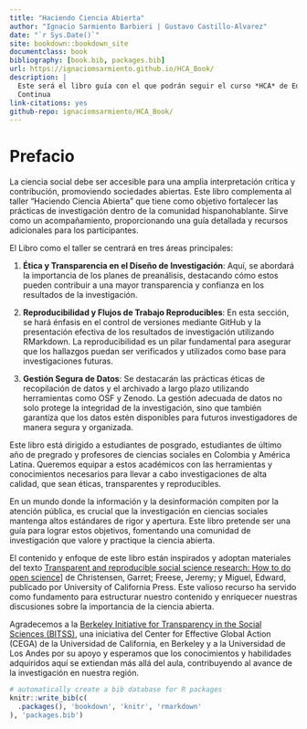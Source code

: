 ```yaml
--- 
title: "Haciendo Ciencia Abierta"
author: "Ignacio Sarmiento Barbieri | Gustavo Castillo-Alvarez"
date: "`r Sys.Date()`"
site: bookdown::bookdown_site
documentclass: book
bibliography: [book.bib, packages.bib]
url: https://ignaciomsarmiento.github.io/HCA_Book/
description: |
  Este será el libro guía con el que podrán seguir el curso *HCA* de Educación 
  Continua
link-citations: yes
github-repo: ignaciomsarmiento/HCA_Book/
---
```


# Prefacio


La ciencia social debe ser accesible para una amplia interpretación crítica y contribución, promoviendo sociedades abiertas. Este libro complementa al  taller "Haciendo Ciencia Abierta" que tiene como objetivo fortalecer las prácticas de investigación dentro de la comunidad hispanohablante. Sirve como un acompañamiento, proporcionando una guía detallada y recursos adicionales para los participantes.

El Libro como el taller se centrará en tres áreas principales:

1. **Ética y Transparencia en el Diseño de Investigación**: Aquí, se abordará la importancia de los planes de preanálisis, destacando cómo estos pueden contribuir a una mayor transparencia y confianza en los resultados de la investigación.

2. **Reproducibilidad y Flujos de Trabajo Reproducibles**: En esta sección, se hará énfasis en el control de versiones mediante GitHub y la presentación efectiva de los resultados de investigación utilizando RMarkdown. La reproducibilidad es un pilar fundamental para asegurar que los hallazgos puedan ser verificados y utilizados como base para investigaciones futuras.

3. **Gestión Segura de Datos**: Se destacarán las prácticas éticas de recopilación de datos y el archivado a largo plazo utilizando herramientas como OSF y Zenodo. La gestión adecuada de datos no solo protege la integridad de la investigación, sino que también garantiza que los datos estén disponibles para futuros investigadores de manera segura y organizada.

Este libro está dirigido a estudiantes de posgrado, estudiantes de último año de pregrado y profesores de ciencias sociales en Colombia y América Latina. Queremos equipar a estos académicos con las herramientas y conocimientos necesarios para llevar a cabo investigaciones de alta calidad, que sean éticas, transparentes y reproducibles.

En un mundo donde la información y la desinformación compiten por la atención pública, es crucial que la investigación en ciencias sociales mantenga altos estándares de rigor y apertura. Este libro pretende ser una guía para lograr estos objetivos, fomentando una comunidad de investigación que valore y practique la ciencia abierta.

El contenido y enfoque de este libro están inspirados y adoptan materiales del texto [Transparent and reproducible social science research: How to do open science](https://www.ucpress.edu/book/9780520296954/transparent-and-reproducible-social-science-research)] de Christensen, Garret; Freese, Jeremy; y Miguel, Edward, publicado por University of California Press. Este valioso recurso ha servido como fundamento para estructurar nuestro contenido y enriquecer nuestras discusiones sobre la importancia de la ciencia abierta.

Agradecemos a la  [Berkeley Initiative for Transparency in the Social Sciences (BITSS)](https://www.bitss.org/), una iniciativa del Center for Effective Global Action (CEGA) de la Universidad de California, en Berkeley y a la Universidad de Los Andes por su apoyo  y esperamos que los conocimientos y habilidades adquiridos aquí se extiendan más allá del aula, contribuyendo al avance de la investigación en nuestra región.



```r
# automatically create a bib database for R packages
knitr::write_bib(c(
  .packages(), 'bookdown', 'knitr', 'rmarkdown'
), 'packages.bib')
```
